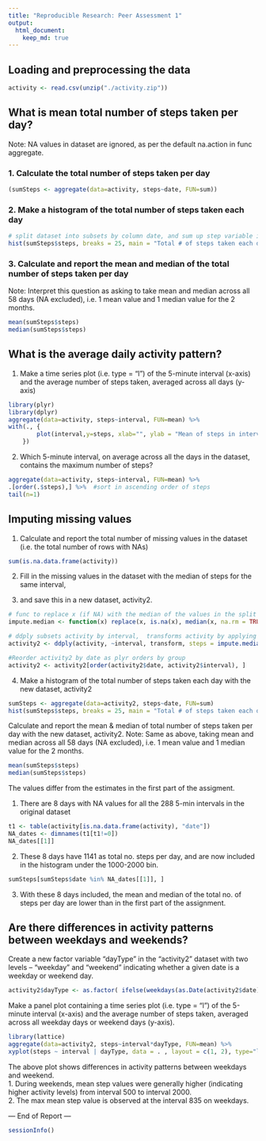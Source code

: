 ```yaml
---
title: "Reproducible Research: Peer Assessment 1"
output: 
  html_document:
    keep_md: true
---
```



## Loading and preprocessing the data
```r
activity <- read.csv(unzip("./activity.zip"))
```

## What is mean total number of steps taken per day?
Note: NA values in dataset are ignored, as per the default na.action in func aggregate.

### 1. Calculate the total number of steps taken per day
```r
(sumSteps <- aggregate(data=activity, steps~date, FUN=sum))
```

### 2. Make a histogram of the total number of steps taken each day
```r
# split dataset into subsets by column date, and sum up step variable in each subset (i.e. day)
hist(sumSteps$steps, breaks = 25, main = "Total # of steps taken each day", xlab = "Sum of steps")
```

### 3. Calculate and report the mean and median of the total number of steps taken per day
Note: Interpret this question as asking to take mean and median across all 58 days (NA excluded), i.e. 1 mean value and 1 median value for the 2 months.
```r
mean(sumSteps$steps)
median(sumSteps$steps)
```

## What is the average daily activity pattern?

1. Make a time series plot (i.e. type = "l") of the 5-minute interval (x-axis) and the average number of steps taken, averaged across all days (y-axis)

```r
library(plyr) 
library(dplyr)
aggregate(data=activity, steps~interval, FUN=mean) %>%
with(., {
        plot(interval,y=steps, xlab="", ylab = "Mean of steps in interval", type="l")
    })    
```

2. Which 5-minute interval, on average across all the days in the dataset, contains the maximum number of steps?
```r
aggregate(data=activity, steps~interval, FUN=mean) %>%
.[order(.$steps),] %>%  #sort in ascending order of steps
tail(n=1)
```

## Imputing missing values

1. Calculate and report the total number of missing values in the dataset (i.e. the total number of rows with NAs)   
```r
sum(is.na.data.frame(activity))
```

2. Fill in the missing values in the dataset with the median of steps for the same  interval,

3. and save this in a new dataset, activity2.
```r
# func to replace x (if NA) with the median of the values in the split subset) 
impute.median <- function(x) replace(x, is.na(x), median(x, na.rm = TRUE))

# ddply subsets activity by interval,  transforms activity by applying func impute.median  
activity2 <- ddply(activity, ~interval, transform, steps = impute.median(steps))

#Reorder activity2 by date as plyr orders by group
activity2 <- activity2[order(activity2$date, activity2$interval), ] 
```


4. Make a histogram of the total number of steps taken each day with the new dataset, activity2
```r
sumSteps <- aggregate(data=activity2, steps~date, FUN=sum)
hist(sumSteps$steps, breaks = 25, main = "Total # of steps taken each day", xlab = "Sum of steps")
```

Calculate and report the mean & median of total number of steps taken per day with the new dataset, activity2.
Note: Same as above, taking  mean and median across all 58 days (NA excluded), i.e. 1 mean value and 1 median value for the 2 months.

```r
mean(sumSteps$steps)
median(sumSteps$steps)
```

The values differ from the estimates in the first part of the assigment.

1. There are 8 days with NA values for all the 288 5-min intervals in the original dataset 
```r
t1 <- table(activity[is.na.data.frame(activity), "date"])
NA_dates <- dimnames(t1[t1!=0])
NA_dates[[1]]
```
2. These 8 days have 1141 as total no. steps per day, and are now included in the histogram under the 1000-2000 bin.     
```r
sumSteps[sumSteps$date %in% NA_dates[[1]], ]
```

3. With these 8 days included, the mean and median of the total no. of steps per day are lower than in the first part of the assignment.   

## Are there differences in activity patterns between weekdays and weekends?

Create a new factor variable "dayType" in the "activity2" dataset with two levels – “weekday” and “weekend” indicating whether a given date is a weekday or weekend day.
```r
activity2$dayType <- as.factor( ifelse(weekdays(as.Date(activity2$date)) %in% c("Saturday","Sunday"), "weekend", "weekday") )

```

Make a panel plot containing a time series plot (i.e. type = "l") of the 5-minute interval (x-axis) and the average number of steps taken, averaged across all weekday days or weekend days (y-axis). 
```r
library(lattice)
aggregate(data=activity2, steps~interval*dayType, FUN=mean) %>%
xyplot(steps ~ interval | dayType, data = . , layout = c(1, 2), type="l")

```

The above plot shows differences in activity patterns between weekdays and weekend.   
1. During weekends, mean step values were generally higher (indicating higher activity levels) from interval 500 to interval 2000.   
2. The max mean step value is observed at the interval 835 on weekdays.

--- End of Report ---
```r
sessionInfo()
```

